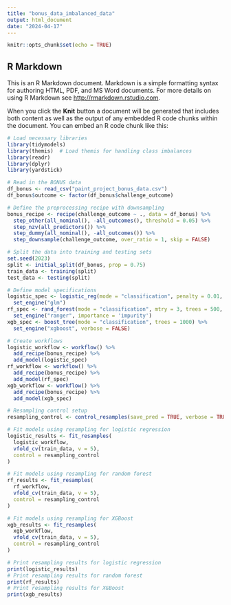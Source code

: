 ```yaml
---
title: "bonus_data_imbalanced_data"
output: html_document
date: "2024-04-17"
---
```


```r
knitr::opts_chunk$set(echo = TRUE)
```

## R Markdown

This is an R Markdown document. Markdown is a simple formatting syntax for authoring HTML, PDF, and MS Word documents. For more details on using R Markdown see <http://rmarkdown.rstudio.com>.

When you click the **Knit** button a document will be generated that includes both content as well as the output of any embedded R code chunks within the document. You can embed an R code chunk like this:

```r
# Load necessary libraries
library(tidymodels)
library(themis)  # Load themis for handling class imbalances
library(readr)
library(dplyr)
library(yardstick)
```

```r
# Read in the BONUS data
df_bonus <- read_csv("paint_project_bonus_data.csv")
df_bonus$outcome <- factor(df_bonus$challenge_outcome)

# Define the preprocessing recipe with downsampling
bonus_recipe <- recipe(challenge_outcome ~ ., data = df_bonus) %>%
  step_other(all_nominal(), -all_outcomes(), threshold = 0.05) %>%
  step_nzv(all_predictors()) %>%
  step_dummy(all_nominal(), -all_outcomes()) %>%
  step_downsample(challenge_outcome, over_ratio = 1, skip = FALSE)
```

```r
# Split the data into training and testing sets
set.seed(2023)
split <- initial_split(df_bonus, prop = 0.75)
train_data <- training(split)
test_data <- testing(split)

# Define model specifications
logistic_spec <- logistic_reg(mode = "classification", penalty = 0.01, mixture = 0.5) %>%
  set_engine("glm")
rf_spec <- rand_forest(mode = "classification", mtry = 3, trees = 500, min_n = 10) %>%
  set_engine("ranger", importance = 'impurity')
xgb_spec <- boost_tree(mode = "classification", trees = 1000) %>%
  set_engine("xgboost", verbose = FALSE)
```

```r
# Create workflows
logistic_workflow <- workflow() %>%
  add_recipe(bonus_recipe) %>%
  add_model(logistic_spec)
rf_workflow <- workflow() %>%
  add_recipe(bonus_recipe) %>%
  add_model(rf_spec)
xgb_workflow <- workflow() %>%
  add_recipe(bonus_recipe) %>%
  add_model(xgb_spec)

# Resampling control setup
resampling_control <- control_resamples(save_pred = TRUE, verbose = TRUE)
```

```r
# Fit models using resampling for logistic regression
logistic_results <- fit_resamples(
  logistic_workflow,
  vfold_cv(train_data, v = 5),
  control = resampling_control
)

# Fit models using resampling for random forest
rf_results <- fit_resamples(
  rf_workflow,
  vfold_cv(train_data, v = 5),
  control = resampling_control
)

# Fit models using resampling for XGBoost
xgb_results <- fit_resamples(
  xgb_workflow,
  vfold_cv(train_data, v = 5),
  control = resampling_control
)

# Print resampling results for logistic regression
print(logistic_results)
# Print resampling results for random forest
print(rf_results)
# Print resampling results for XGBoost
print(xgb_results)

```

